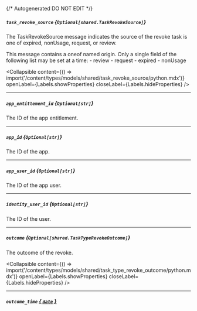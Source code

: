 {/* Autogenerated DO NOT EDIT  */}

##### `task_revoke_source` *{`Optional[shared.TaskRevokeSource]`}*
The TaskRevokeSource message indicates the source of the revoke task is one of expired, nonUsage, request, or review.

This message contains a oneof named origin. Only a single field of the following list may be set at a time:
  \- review
  \- request
  \- expired
  \- nonUsage


<Collapsible content={() => import('/content/types/models/shared/task_revoke_source/python.mdx')} openLabel={Labels.showProperties} closeLabel={Labels.hideProperties} />


---
##### `app_entitlement_id` *{`Optional[str]`}*
The ID of the app entitlement.

---
##### `app_id` *{`Optional[str]`}*
The ID of the app.

---
##### `app_user_id` *{`Optional[str]`}*
The ID of the app user.

---
##### `identity_user_id` *{`Optional[str]`}*
The ID of the user.

---
##### `outcome` *{`Optional[shared.TaskTypeRevokeOutcome]`}*
The outcome of the revoke.

<Collapsible content={() => import('/content/types/models/shared/task_type_revoke_outcome/python.mdx')} openLabel={Labels.showProperties} closeLabel={Labels.hideProperties} />


---
##### `outcome_time` [*{ `date` }*](https://docs.python.org/3/library/datetime.html#date-objects)


